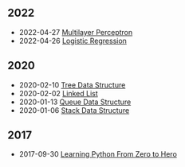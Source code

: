 <div class="tags">

## 2022

- <time class="date">2022-04-27</time> <span>[Multilayer Perceptron](/series/introduction-to-machine-learning/multilayer-perceptron)</span>
- <time class="date">2022-04-26</time> <span>[Logistic Regression](/series/introduction-to-machine-learning/logistic-regression)</span>

## 2020

- <time class="date">2020-02-10</time> <span>[Tree Data Structure](/series/data-structures/tree-data-structure)</span>
- <time class="date">2020-02-02</time> <span>[Linked List](/series/data-structures/linked-list-data-structure)</span>
- <time class="date">2020-01-13</time> <span>[Queue Data Structure](/series/data-structures/queue-data-structure)</span>
- <time class="date">2020-01-06</time> <span>[Stack Data Structure](/series/data-structures/stack-data-structure)</span>

## 2017

- <time class="date">2017-09-30</time> <span>[Learning Python From Zero to Hero](/learning-python-from-zero-to-hero)</span>

</div>
